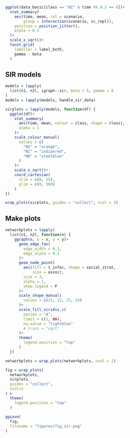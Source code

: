 ```r
ggplot(data_basic[class == "NI" & time %% 0.2 == 0])+
  stat_summary(
    aes(time, mean, col = scenario,
        group = interaction(scenario, sc_repl)),
    position = position_jitter(),
    alpha = 0.5
  )+
  scale_x_sqrt()+
  facet_grid(
    labeller = label_both,
    gamma ~ beta
  )
```


## SIR models

```r
models = lapply(
  list(n1, n2), igraph::sir, beta = 5, gamma = 0
)
models = lapply(models, handle_sir_data)
```

```r
sirplots = lapply(models, function(df) {
  ggplot(df)+
    stat_summary(
      aes(time, mean, colour = class, shape = class),
      alpha = 1
    )+
    scale_colour_manual(
      values = c(
        "NS" = "orange",
        "NI" = "indianred",
        "NR" = "steelblue"
      )
    )+
    scale_x_sqrt()+
    coord_cartesian(
      xlim = c(0, 15),
      ylim = c(0, 500)
    )
})

wrap_plots(sirplots, guides = "collect", ncol = 2)
```


## Make plots

```r
networkplots = lapply(
  list(n1, n2), function(n) {
    ggraph(n, x = x, y = y)+
      geom_edge_fan(
        edge_width = 0.2,
        edge_alpha = 0.1
      )+
      geom_node_point(
        aes(fill = t_infec, shape = social_strat,
            size = assoc),
        size = 3,
        alpha = 1,
        show.legend = F
      )+
      scale_shape_manual(
        values = c(21, 22, 23, 24)
      )+
      scale_fill_viridis_c(
        option = "A",
        limit = c(1, NA),
        na.value = "lightblue"
        # trans = "sqrt"
      )+
      theme(
        legend.position = "top"
      )
  })

networkplots = wrap_plots(networkplots, ncol = 2)
```

```r
fig = wrap_plots(
  networkplots,
  sirplots,
  guides = "collect",
  ncol=1
) &
  theme(
    legend.position = "top"
  )
  
ggsave(
  fig,
  filename = "figures/fig_sir.png"
)
```

